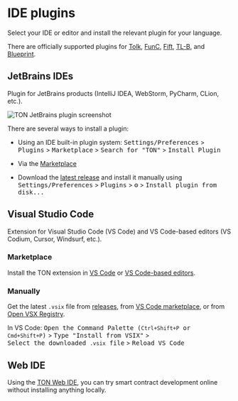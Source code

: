
# IDE plugins

Select your IDE or editor and install the relevant plugin for your language.

There are officially supported plugins for [Tolk](/v3/documentation/smart-contracts/tolk/overview), [FunC](/v3/documentation/smart-contracts/func/overview), [Fift](/v3/documentation/smart-contracts/fift/overview), [TL-B](/v3/documentation/data-formats/tlb/overview), and [Blueprint](/v3/documentation/smart-contracts/getting-started/javascript).

## JetBrains IDEs

Plugin for JetBrains products (IntelliJ IDEA, WebStorm, PyCharm, CLion, etc.).

![TON JetBrains plugin screenshot](/img/docs/ton-jetbrains-plugin.png)

There are several ways to install a plugin:
- Using an IDE built-in plugin system:
<kbd>Settings/Preferences</kbd> > <kbd>Plugins</kbd> > <kbd>Marketplace</kbd> > <kbd>Search for "TON"</kbd> >
  <kbd>Install Plugin</kbd>

- Via the [Marketplace](https://plugins.jetbrains.com/plugin/23382-ton)
- Download the [latest release](https://github.com/ton-blockchain/intellij-ton/releases/latest) and install it manually using
<kbd>Settings/Preferences</kbd> > <kbd>Plugins</kbd> > <kbd>⚙️</kbd> > <kbd>Install plugin from disk...</kbd>

## Visual Studio Code

Extension for Visual Studio Code (VS Code) and VS Code-based editors (VS Codium, Cursor, Windsurf, etc.).

### Marketplace

Install the TON extension in [VS Code](https://marketplace.visualstudio.com/items?itemName=ton-core.vscode-ton) or [VS Code-based editors](https://open-vsx.org/extension/ton-core/vscode-ton).

### Manually
Get the latest `.vsix` file from [releases](https://github.com/ton-blockchain/ton-language-server/releases), from
[VS Code marketplace](https://marketplace.visualstudio.com/items?itemName=ton-core.vscode-ton),
or from [Open VSX Registry](https://open-vsx.org/extension/ton-core/vscode-ton).

In VS Code:
<kbd>Open the Command Palette (`Ctrl+Shift+P` or `Cmd+Shift+P`)</kbd> >
<kbd>Type "Install from VSIX"</kbd> >
<kbd>Select the downloaded `.vsix` file</kbd> >
<kbd>Reload VS Code</kbd>

## Web IDE
Using the [TON Web IDE](https://ide.ton.org/), you can try smart contract development online without installing anything locally.

<Feedback />